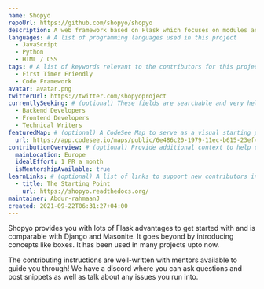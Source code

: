 ```yaml
---
name: Shopyo
repoUrl: https://github.com/shopyo/shopyo
description: A web framework based on Flask which focuses on modules and confers Django advantages
languages: # A list of programming languages used in this project
  - JavaScript
  - Python
  - HTML / CSS
tags: # A list of keywords relevant to the contributors for this project
  - First Timer Friendly
  - Code Framework
avatar: avatar.png
twitterUrl: https://twitter.com/shopyoproject
currentlySeeking: # (optional) These fields are searchable and very helpful for contributors to match well with your project
  - Backend Developers
  - Frontend Developers
  - Technical Writers
featuredMap: # (optional) A CodeSee Map to serve as a visual starting point for contributors
  url: https://app.codesee.io/maps/public/6e486c20-1979-11ec-b615-23ef4b16c81f
contributionOverview: # (optional) Provide additional context to help contributors match well with your project
  mainLocation: Europe
  idealEffort: 1 PR a month
  isMentorshipAvailable: true
learnLinks: # (optional) A list of links to support new contributors in learning about your project and tech stack and culture / community
  - title: The Starting Point
    url: https://shopyo.readthedocs.org/
maintainer: Abdur-rahmaanJ
created: 2021-09-22T06:31:27+04:00
---
```


<!-- Divide your content into sections using our handy shortcodes. Each section is optional -->

<Overview>

Shopyo provides you with lots of Flask advantages to get started with and is comparable with Django and Masonite. It goes beyond by introducing concepts like boxes. It has been used in many projects upto now.

</Overview>

<Contributing>

The contributing instructions are well-written with mentors available to guide you through! We have a discord where you can ask questions and post snippets as well as talk about any issues you run into.

</Contributing>
